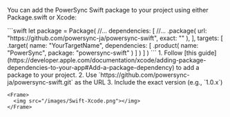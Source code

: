 You can add the PowerSync Swift package to your project using either Package.swift or Xcode:

<Tabs>
  <Tab title="Package.swift">
    ```swift
    let package = Package(
        //...
        dependencies: [
            //...
            .package(
                url: "https://github.com/powersync-ja/powersync-swift",
                exact: "<version>"
            ),
        ],
        targets: [
            .target(
                name: "YourTargetName",
                dependencies: [
                    .product(
                        name: "PowerSync",
                        package: "powersync-swift"
                    )
                ]
            )
        ]
    )
    ```
  </Tab>
  <Tab title="Xcode">
    1. Follow [this guide](https://developer.apple.com/documentation/xcode/adding-package-dependencies-to-your-app#Add-a-package-dependency) to add a package to your project.
    2. Use `https://github.com/powersync-ja/powersync-swift.git` as the URL
    3. Include the exact version (e.g., `1.0.x`)
    
    <Frame>
      <img src="/images/Swift-Xcode.png"></img>
    </Frame>
  </Tab>
</Tabs>

